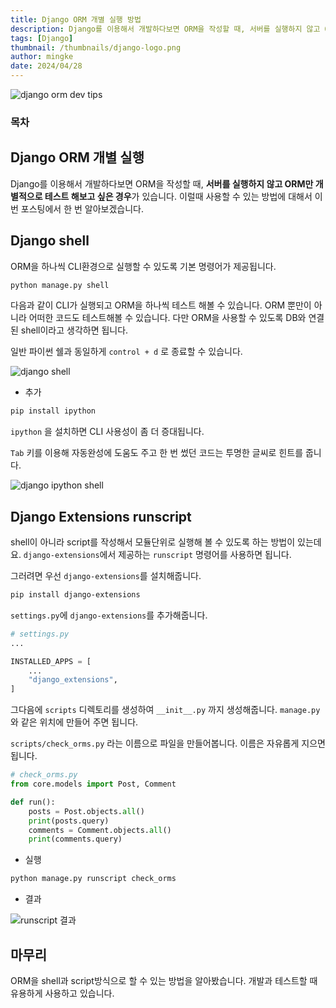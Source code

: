 ```yaml
---
title: Django ORM 개별 실행 방법
description: Django를 이용해서 개발하다보면 ORM을 작성할 때, 서버를 실행하지 않고 ORM만 개별적으로 테스트 해보고 싶은 경우가 있습니다. 이럴때 사용할 수 있는 방법에 대해서 이번 포스팅에서 한 번 알아보겠습니다.
tags: [Django]
thumbnail: /thumbnails/django-logo.png
author: mingke
date: 2024/04/28
---
```


<Image src="/thumbnails/django-logo.png" alt="django orm dev tips" />

### 목차

## Django ORM 개별 실행

Django를 이용해서 개발하다보면 ORM을 작성할 때, **서버를 실행하지 않고 ORM만 개별적으로 테스트 해보고 싶은 경우**가 있습니다. 이럴때 사용할 수 있는 방법에 대해서 이번 포스팅에서 한 번 알아보겠습니다.

## Django shell

ORM을 하나씩 CLI환경으로 실행할 수 있도록 기본 명령어가 제공됩니다.

```bash
python manage.py shell
```

다음과 같이 CLI가 실행되고 ORM을 하나씩 테스트 해볼 수 있습니다. ORM 뿐만이 아니라 어떠한 코드도 테스트해볼 수 있습니다. 다만 ORM을 사용할 수 있도록 DB와 연결된 shell이라고 생각하면 됩니다.

일반 파이썬 쉘과 동일하게 `control + d` 로 종료할 수 있습니다.

<Image src="/django-orm-dev-tips/01.png" alt="django shell" caption="django 기본 쉘" />

- 추가

```bash
pip install ipython
```

`ipython` 을 설치하면 CLI 사용성이 좀 더 증대됩니다.

`Tab` 키를 이용해 자동완성에 도움도 주고 한 번 썼던 코드는 투명한 글씨로 힌트를 줍니다.

<Image src="/django-orm-dev-tips/02.png" alt="django ipython shell" caption="django IPython 쉘" />

## Django Extensions runscript

shell이 아니라 script를 작성해서 모듈단위로 실행해 볼 수 있도록 하는 방법이 있는데요. `django-extensions`에서 제공하는 `runscript` 명령어를 사용하면 됩니다.

그러려면 우선 `django-extensions`를 설치해줍니다.

```bash
pip install django-extensions
```

`settings.py`에 `django-extensions`를 추가해줍니다.

```python
# settings.py
...

INSTALLED_APPS = [
    ...
    "django_extensions",
]
```

그다음에 `scripts` 디렉토리를 생성하여 `__init__.py` 까지 생성해줍니다. `manage.py` 와 같은 위치에 만들어 주면 됩니다.

`scripts/check_orms.py` 라는 이름으로 파일을 만들어봅니다. 이름은 자유롭게 지으면 됩니다.

```python
# check_orms.py
from core.models import Post, Comment

def run():
    posts = Post.objects.all()
    print(posts.query)
    comments = Comment.objects.all()
    print(comments.query)

```

- 실행

```python
python manage.py runscript check_orms
```

- 결과

<Image src="/django-orm-dev-tips/03.png" alt="runscript 결과" caption="runscript 결과" />

## 마무리

ORM을 shell과 script방식으로 할 수 있는 방법을 알아봤습니다. 개발과 테스트할 때 유용하게 사용하고 있습니다.

<Link url="https://django-extensions.readthedocs.io/en/latest/runscript.html?highlight=runscript#runscript" />

<Link url="https://chaechae.life/blog/django-generatedfield" />
